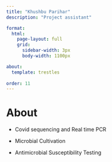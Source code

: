 ```yaml
---
title: "Khushbu Parihar"
description: "Project assistant"

format: 
  html:
    page-layout: full
    grid:
      sidebar-width: 3px
      body-width: 1100px

about: 
  template: trestles
  
order: 11
---
```


# About

::: {style="text-align: justify"}
-   Covid sequencing and Real time PCR

-   Microbial Cultivation

-   Antimicrobial Susceptibility Testing
:::
